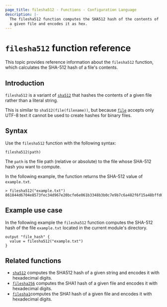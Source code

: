 ```yaml
---
page_title: filesha512 - Functions - Configuration Language
description: |-
  The filesha512 function computes the SHA512 hash of the contents of
  a given file and encodes it as hex.
---
```


# `filesha512` function reference

This topic provides reference information about the `filesha512` function, which calculates the SHA-512 hash of a file's contents. 

## Introduction

`filesha512` is a variant of [`sha512`](/terraform/language/functions/sha512)
that hashes the contents of a given file rather than a literal string.

This is similar to `sha512(file(filename))`, but
because [`file`](/terraform/language/functions/file) accepts only UTF-8 text it cannot be used to
create hashes for binary files.

## Syntax

Use the `filesha512` function with the following syntax:

```hcl
filesha512(path)
```

The `path` is the file path (relative or absolute) to the file whose SHA-512 hash you want to compute.

In the following example, the function returns the SHA-512 value of `example.txt`.

```hcl
> filesha512("example.txt")
861844d6704e8573fec34d967e20bcfe6e061b3348b3b0c7e9b7c6a482f6f15a48bffd0fb928fd8c9f9196f7a8596d5e32b45d5a25488a8499396a67442c1d76
```

## Example use case

In the following example the `filesha512` function computes the SHA-512 hash of the file `example.txt` located in the current module's directory.

```hcl
output "file_hash" {
  value = filesha512("example.txt")
}
```

## Related functions

- [`sha512`](/terraform/language/functions/sha512) computes the SHA512 hash of a given string and encodes it with hexadecimal digits.
- [`filesha256`](/terraform/language/functions/filesha256) computes the SHA1 hash of a given file and encodes it with hexadecimal digits.
- [`filesha1`](/terraform/language/functions/filesha1)computes the SHA1 hash of a given file and encodes it with hexadecimal digits.
